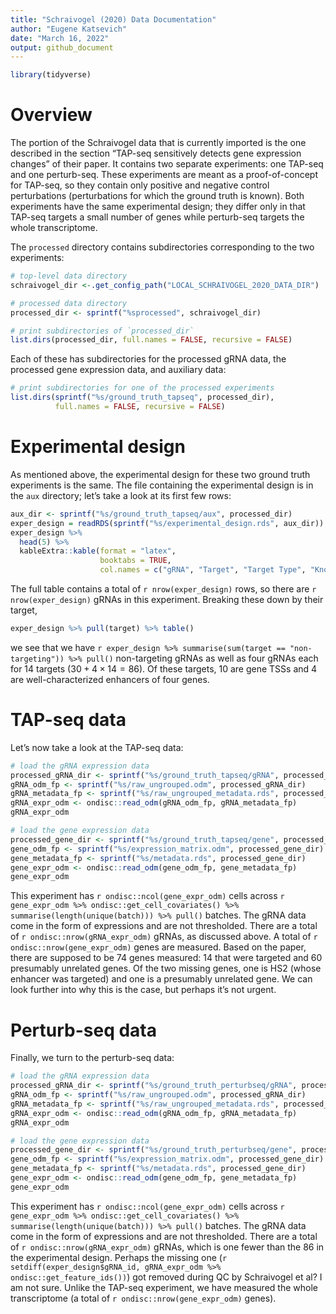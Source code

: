 ```yaml
---
title: "Schraivogel (2020) Data Documentation"
author: "Eugene Katsevich"
date: "March 16, 2022"
output: github_document
---
```


```r
library(tidyverse)
```

# Overview 

The portion of the Schraivogel data that is currently imported is the one described in the section "TAP-seq sensitively detects gene expression changes" of their paper. It contains two separate experiments: one TAP-seq and one perturb-seq. These experiments are meant as a proof-of-concept for TAP-seq, so they contain only positive and negative control perturbations (perturbations for which the ground truth is known). Both experiments have the same experimental design; they differ only in that TAP-seq targets a small number of genes while perturb-seq targets the whole transcriptome.

The `processed` directory contains subdirectories corresponding to the two experiments:
```r
# top-level data directory
schraivogel_dir <-.get_config_path("LOCAL_SCHRAIVOGEL_2020_DATA_DIR")

# processed data directory
processed_dir <- sprintf("%sprocessed", schraivogel_dir)

# print subdirectories of `processed_dir`
list.dirs(processed_dir, full.names = FALSE, recursive = FALSE)
```
Each of these has subdirectories for the processed gRNA data, the processed gene expression data, and auxiliary data:
```r
# print subdirectories for one of the processed experiments
list.dirs(sprintf("%s/ground_truth_tapseq", processed_dir), 
          full.names = FALSE, recursive = FALSE)
```

# Experimental design

As mentioned above, the experimental design for these two ground truth experiments is the same. The file containing the experimental design is in the `aux` directory; let's take a look at its first few rows:

```r
aux_dir <- sprintf("%s/ground_truth_tapseq/aux", processed_dir)
exper_design = readRDS(sprintf("%s/experimental_design.rds", aux_dir))
exper_design %>% 
  head(5) %>% 
  kableExtra::kable(format = "latex", 
                    booktabs = TRUE, 
                    col.names = c("gRNA", "Target", "Target Type", "Known Effect"))
```

The full table contains a total of `r nrow(exper_design)` rows, so there are `r nrow(exper_design)` gRNAs in this experiment. Breaking these down by their target,
```r
exper_design %>% pull(target) %>% table()
```
we see that we have `r exper_design %>% summarise(sum(target == "non-targeting")) %>% pull()` non-targeting gRNAs as well as four gRNAs each for 14 targets ($30 + 4\times14 = 86$). Of these targets, 10 are gene TSSs and 4 are well-characterized enhancers of four genes. 

# TAP-seq data

Let's now take a look at the TAP-seq data:
```r
# load the gRNA expression data
processed_gRNA_dir <- sprintf("%s/ground_truth_tapseq/gRNA", processed_dir)
gRNA_odm_fp <- sprintf("%s/raw_ungrouped.odm", processed_gRNA_dir)
gRNA_metadata_fp <- sprintf("%s/raw_ungrouped_metadata.rds", processed_gRNA_dir)
gRNA_expr_odm <- ondisc::read_odm(gRNA_odm_fp, gRNA_metadata_fp)
gRNA_expr_odm

# load the gene expression data
processed_gene_dir <- sprintf("%s/ground_truth_tapseq/gene", processed_dir)
gene_odm_fp <- sprintf("%s/expression_matrix.odm", processed_gene_dir)
gene_metadata_fp <- sprintf("%s/metadata.rds", processed_gene_dir)
gene_expr_odm <- ondisc::read_odm(gene_odm_fp, gene_metadata_fp)
gene_expr_odm
```
This experiment has `r ondisc::ncol(gene_expr_odm)` cells across `r gene_expr_odm %>% ondisc::get_cell_covariates() %>% summarise(length(unique(batch))) %>% pull()` batches. The gRNA data come in the form of expressions and are not thresholded. There are a total of `r ondisc::nrow(gRNA_expr_odm)` gRNAs, as discussed above. A total of `r ondisc::nrow(gene_expr_odm)` genes are measured. Based on the paper, there are supposed to be 74 genes measured: 14 that were targeted and 60 presumably unrelated genes. Of the two missing genes, one is HS2 (whose enhancer was targeted) and one is a presumably unrelated gene. We can look further into why this is the case, but perhaps it's not urgent.

# Perturb-seq data

Finally, we turn to the perturb-seq data:
```r
# load the gRNA expression data
processed_gRNA_dir <- sprintf("%s/ground_truth_perturbseq/gRNA", processed_dir)
gRNA_odm_fp <- sprintf("%s/raw_ungrouped.odm", processed_gRNA_dir)
gRNA_metadata_fp <- sprintf("%s/raw_ungrouped_metadata.rds", processed_gRNA_dir)
gRNA_expr_odm <- ondisc::read_odm(gRNA_odm_fp, gRNA_metadata_fp)
gRNA_expr_odm

# load the gene expression data
processed_gene_dir <- sprintf("%s/ground_truth_perturbseq/gene", processed_dir)
gene_odm_fp <- sprintf("%s/expression_matrix.odm", processed_gene_dir)
gene_metadata_fp <- sprintf("%s/metadata.rds", processed_gene_dir)
gene_expr_odm <- ondisc::read_odm(gene_odm_fp, gene_metadata_fp)
gene_expr_odm
```

This experiment has `r ondisc::ncol(gene_expr_odm)` cells across `r gene_expr_odm %>% ondisc::get_cell_covariates() %>% summarise(length(unique(batch))) %>% pull()` batches. The gRNA data come in the form of expressions and are not thresholded. There are a total of `r ondisc::nrow(gRNA_expr_odm)` gRNAs, which is one fewer than the 86 in the experimental design. Perhaps the missing one (`r setdiff(exper_design$gRNA_id, gRNA_expr_odm %>% ondisc::get_feature_ids())`) got removed during QC by Schraivogel et al? I am not sure. Unlike the TAP-seq experiment, we have measured the whole transcriptome (a total of `r ondisc::nrow(gene_expr_odm)` genes).
